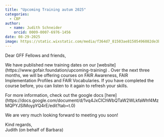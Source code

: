 ```yaml
---
title: "Upcoming Training autum 2025"
categories:
  - CBP
author: 
  - name: Judith Schneider
    orcid: 0009-0007-6976-1456
date: 08-29-2025
image: https://static.wixstatic.com/media/f364d7_81503ae81505496082de3ba2f39cf52f~mv2.png/v1/fill/w_545,h_184,al_c,q_85,usm_0.66_1.00_0.01,enc_avif,quality_auto/GFF_Qualification%20badge_website2_0_1000ppi.png
---
```


Dear GFF Fellows and friends,

We have published new training dates on our [website] (https://www.gofair.foundation/upcoming-training) . Over the next three months, we will be offering courses on FAIR Awareness, FAIR Implementation Profiles and FAIR Vocabularies. If you have completed the course before, you can listen to it again to refresh your skills.

For more information, check out the google docs [here] (https://docs.google.com/document/d/1vq4JxCIChWbQTaW2WLkfaWhf4MzMQPYJSIMoypYQ4rE/edit?tab=t.0)

We are very much looking forward to meeting you soon!

Kind regards,  
Judith (on behalf of Barbara)
